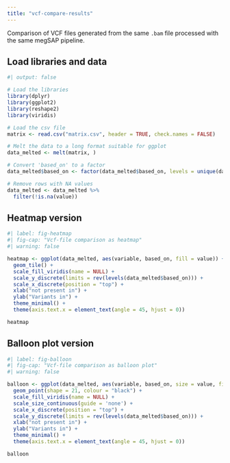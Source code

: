 ```yaml
---
title: "vcf-compare-results"
---
```


Comparison of VCF files generated from the same `.bam` file processed with the same megSAP pipeline.

## Load libraries and data

```r
#| output: false

# Load the libraries
library(dplyr)
library(ggplot2)
library(reshape2)
library(viridis)

# Load the csv file
matrix <- read.csv("matrix.csv", header = TRUE, check.names = FALSE)

# Melt the data to a long format suitable for ggplot
data_melted <- melt(matrix, )

# Convert 'based_on' to a factor
data_melted$based_on <- factor(data_melted$based_on, levels = unique(data_melted$based_on))

# Remove rows with NA values
data_melted <- data_melted %>%
  filter(!is.na(value))

```

## Heatmap version

```r
#| label: fig-heatmap
#| fig-cap: "Vcf-file comparison as heatmap"
#| warning: false

heatmap <- ggplot(data_melted, aes(variable, based_on, fill = value)) +
  geom_tile() +
  scale_fill_viridis(name = NULL) +
  scale_y_discrete(limits = rev(levels(data_melted$based_on))) +
  scale_x_discrete(position = "top") +
  xlab("not present in") +
  ylab("Variants in") +
  theme_minimal() +
  theme(axis.text.x = element_text(angle = 45, hjust = 0))

heatmap
```

## Balloon plot version

```r
#| label: fig-balloon
#| fig-cap: "Vcf-file comparison as balloon plot"
#| warning: false

balloon <- ggplot(data_melted, aes(variable, based_on, size = value, fill = value)) +
  geom_point(shape = 21, colour = "black") +
  scale_fill_viridis(name = NULL) +
  scale_size_continuous(guide = 'none') +
  scale_x_discrete(position = "top") +
  scale_y_discrete(limits = rev(levels(data_melted$based_on))) +
  xlab("not present in") +
  ylab("Variants in") +
  theme_minimal() +
  theme(axis.text.x = element_text(angle = 45, hjust = 0))

balloon
```
